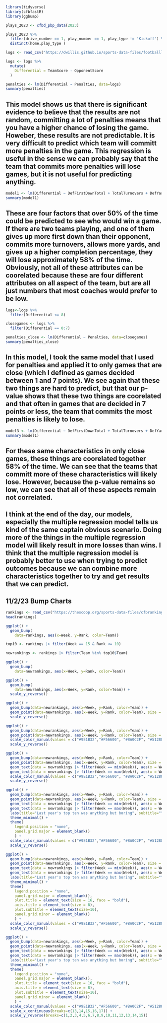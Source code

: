 ```r
library(tidyverse)
library(cfbfastR)
library(ggbump)
```


```r
plays_2023 <- cfbd_pbp_data(2023)
```

```r
plays_2023 %>% 
  filter(drive_number == 1, play_number == 1, play_type != 'Kickoff') %>% 
  distinct(home,play_type )
```

```r
logs <- read_csv("https://dwillis.github.io/sports-data-files/footballlogs1122.csv")
```
```r
logs <- logs %>% 
  mutate(
    Differential = TeamScore - OpponentScore
  )
```

```r
penalties <- lm(Differential ~ Penalties, data=logs)
summary(penalties)
```

## This model shows us that there is significant evidence to believe that the results are not random, committing a lot of penalties means that you have a higher chance of losing the game. Howeber, these results are not predictable. It is very difficult to predict which team will committ more penalties in the game. This regression is useful in the sense we can probably say that the team that commits more penalties will lose games, but it is not useful for predicting anything. 


```r
model1 <- lm(Differential ~ DefFirstDownTotal + TotalTurnovers + DefYards, DefPassingPct, data=logs)
summary(model1)
```
## These are four factors that over 50% of the time could be predicted to see who would win a game. If there are two teams playing, and one of them gives up more first down than their opponent, commits more turnovers, allows more yards, and gives up a higher completion percentage, they will lose approximately 58% of the time. Obviously, not all of these attributes can be coorelated because these are four different attributes on all aspect of the team, but are all just numbers that most coaches would prefer to be low. 


```r
logs<-logs %>% 
  filter(Differential <= 8)
```

```r
closegames <- logs %>% 
  filter(Differential == 0:7) 
```
```r
penalties_close <- lm(Differential ~ Penalties, data=closegames)
summary(penalties_close)
```
## In this model, I took the same model that I used for penalties and applied it to only games that are close (which I defined as games decided between 1 and 7 points). We see again that these two things are hard to predict, but that our p-value shows that these two things are coorelated and that often in games that are decided in 7 points or less, the team that commits the most penalties is likely to lose. 

```r
model3 <- lm(Differential ~ DefFirstDownTotal + TotalTurnovers + DefYards, DefPassingPct, data=closegames)
summary(model1)
```
## For these same characteristics in only close games, these things are coorelated together 58% of the time. We can see that the teams that committ more of these characteristics will likely lose. However, because the p-value remains so low, we can see that all of these aspects remain not correlated. 


## I think at the end of the day, our models, especially the multiple regression model tells us kind of the same captain obvious scenario. Doing more of the things in the multiple regression model will likely result in more losses than wins. I think that the multiple regression model is probably better to use when trying to predict outcomes because we can combine more characteristics together to try and get results that we can predict. 


## 11/2/23 Bump Charts

```r
rankings <- read_csv("https://thescoop.org/sports-data-files/cfbranking22.csv")
head(rankings)
```

```r
ggplot() + 
  geom_bump(
    data=rankings, aes(x=Week, y=Rank, color=Team))
```
```r
top10 <- rankings |> filter(Week == 15 & Rank <= 10)

newrankings <- rankings |> filter(Team %in% top10$Team)
```

```r
ggplot() + 
  geom_bump(
    data=newrankings, aes(x=Week, y=Rank, color=Team))
```

```r
ggplot() + 
  geom_bump(
    data=newrankings, aes(x=Week, y=Rank, color=Team)) + 
  scale_y_reverse()
```
```r
ggplot() + 
  geom_bump(data=newrankings, aes(x=Week, y=Rank, color=Team)) + 
  geom_point(data=newrankings, aes(x=Week, y=Rank, color=Team), size = 4) +
  scale_y_reverse() 
```
```r
ggplot() + 
  geom_bump(data=newrankings, aes(x=Week, y=Rank, color=Team)) + 
  geom_point(data=newrankings, aes(x=Week, y=Rank, color=Team), size = 4) + 
  scale_color_manual(values = c("#9E1B32","#F56600", "#BA0C2F", "#512888", "#ffcb05", "#BB0000", "#4d1979","#FF8200", "#990000", "#CC0000")) +
  scale_y_reverse() 
```
```r
ggplot() + 
  geom_bump(data=newrankings, aes(x=Week, y=Rank, color=Team)) + 
  geom_point(data=newrankings, aes(x=Week, y=Rank, color=Team), size = 4) +   
  geom_text(data = newrankings |> filter(Week == min(Week)), aes(x = Week - .2, y=Rank, label = Team), size = 3, hjust = 1) +
  geom_text(data = newrankings |> filter(Week == max(Week)), aes(x = Week + .2, y=Rank, label = Team), size = 3, hjust = 0) +
  scale_color_manual(values = c("#9E1B32","#F56600", "#BA0C2F", "#512888", "#ffcb05", "#BB0000", "#4d1979","#FF8200", "#990000", "#CC0000")) +
  scale_y_reverse() 
```

```r
ggplot() + 
  geom_bump(data=newrankings, aes(x=Week, y=Rank, color=Team)) + 
  geom_point(data=newrankings, aes(x=Week, y=Rank, color=Team), size = 4) +   
  geom_text(data = newrankings |> filter(Week == min(Week)), aes(x = Week - .2, y=Rank, label = Team), size = 3, hjust = 1) +
  geom_text(data = newrankings |> filter(Week == max(Week)), aes(x = Week + .2, y=Rank, label = Team), size = 3, hjust = 0) +
  labs(title="Last year's top ten was anything but boring", subtitle="", y= "Rank", x = "Week") +
  theme_minimal() +
  theme(
    legend.position = "none",
    panel.grid.major = element_blank()
    ) +
  scale_color_manual(values = c("#9E1B32","#F56600", "#BA0C2F", "#512888", "#ffcb05", "#BB0000", "#4d1979","#FF8200", "#990000", "#CC0000")) +
  scale_y_reverse() 
```
```r
ggplot() + 
  geom_bump(data=newrankings, aes(x=Week, y=Rank, color=Team)) + 
  geom_point(data=newrankings, aes(x=Week, y=Rank, color=Team), size = 4) +   
  geom_text(data = newrankings |> filter(Week == min(Week)), aes(x = Week - .2, y=Rank, label = Team), size = 3, hjust = 1) +
  geom_text(data = newrankings |> filter(Week == max(Week)), aes(x = Week + .2, y=Rank, label = Team), size = 3, hjust = 0) +
  labs(title="Last year's top ten was anything but boring", subtitle="", y= "Rank", x = "Week") +
  theme_minimal() +
  theme(
    legend.position = "none",
    panel.grid.major = element_blank(),
    plot.title = element_text(size = 16, face = "bold"),
    axis.title = element_text(size = 8), 
    plot.subtitle = element_text(size=10), 
    panel.grid.minor = element_blank()
    ) +
  scale_color_manual(values = c("#9E1B32","#F56600", "#BA0C2F", "#512888", "#ffcb05", "#BB0000", "#4d1979","#FF8200", "#990000", "#CC0000")) +
  scale_y_reverse() 
```
```r
ggplot() + 
  geom_bump(data=newrankings, aes(x=Week, y=Rank, color=Team)) + 
  geom_point(data=newrankings, aes(x=Week, y=Rank, color=Team), size = 4) +   
  geom_text(data = newrankings |> filter(Week == min(Week)), aes(x = Week - .2, y=Rank, label = Team), size = 3, hjust = 1) +
  geom_text(data = newrankings |> filter(Week == max(Week)), aes(x = Week + .2, y=Rank, label = Team), size = 3, hjust = 0) +
  labs(title="Last year's top ten was anything but boring", subtitle="", y= "Rank", x = "Week") +
  theme_minimal() +
  theme(
    legend.position = "none",
    panel.grid.major = element_blank(),
    plot.title = element_text(size = 16, face = "bold"),
    axis.title = element_text(size = 8), 
    plot.subtitle = element_text(size=10), 
    panel.grid.minor = element_blank()
    ) +
  scale_color_manual(values = c("#9E1B32","#F56600", "#BA0C2F", "#512888", "#ffcb05", "#BB0000", "#4d1979","#FF8200", "#990000", "#CC0000")) +
  scale_x_continuous(breaks=c(13,14,15,16,17)) + 
  scale_y_reverse(breaks=c(1,2,3,4,5,6,7,8,9,10,11,12,13,14,15))
```







